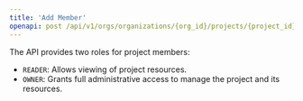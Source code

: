 ---
title: 'Add Member'
openapi: post /api/v1/orgs/organizations/{org_id}/projects/{project_id}/members/
---

The API provides two roles for project members:

- `READER`: Allows viewing of project resources.
- `OWNER`: Grants full administrative access to manage the project and its resources.
